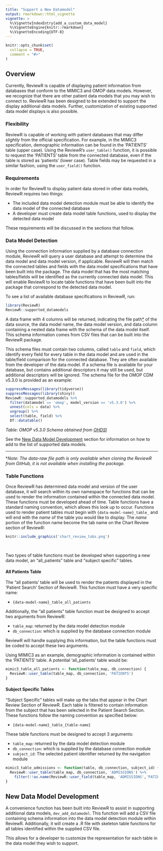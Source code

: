 ```yaml
---
title: "Support a New Datamodel"
output: rmarkdown::html_vignette
vignette: >
  %\VignetteIndexEntry{add_a_custom_data_model}
  %\VignetteEngine{knitr::rmarkdown}
  %\VignetteEncoding{UTF-8}
---
```


```r
knitr::opts_chunk$set(
  collapse = TRUE,
  comment = "#>"
)
```

## Overview

Currently, ReviewR is capable of displaying patient information from databases that conform to the MIMIC3 and OMOP data models. However, we recognize that there are other patient data models that you may wish to connect to.  ReviewR has been designed to be extended to support the display additional data models. Further, customization of existing supported data model displays is also possible. 

### Flexibility

ReviewR is capable of working with patient databases that may differ *slightly* from the official specification. For example, in the MIMIC3 specification, demographic information can be found in the 'PATIENTS' table (upper case). Using the ReviewR's `user_table()` function, it is possible to request the 'PATIENTS' table from the connected database, even if the table is stored as 'patients' (lower case). Table fields may be requested in a similar fashion, using the `user_field()` function. 

### Requirements

In order for ReviewR to display patient data stored in other data models, ReviewR requires two things: 

* The included data model detection module must be able to identify the data model of the connected database
* A developer must create data model table functions, used to display the detected data model

These requirements will be discussed in the sections that follow.

### Data Model Detection

Using the connection information supplied by a database connection module, ReviewR will query a user database and attempt to determine the data model and data model version, if applicable. ReviewR will then match the connected tables and fields with the data model specifications that have been built into the package. The data model that has the most matching tables/fields will be identified as the currently connected data model. This will enable ReviewR to locate table functions that have been built into the package that correspond to the detected data model.

To see a list of available database specifications in ReviewR, run:
```r
library(ReviewR)
ReviewR::supported_datamodels
```
A data frame with 4 columns will be returned, indicating the file path[*](#file-path) of the data source, the data model name, the data model version, and data column containing a nested data frame with the schema of the data model itself. This schema information comes from CSV files that can be built into the ReviewR package.

This schema files must contain two columns, called `table` and `field`, which identify every field for every table in the data model and are used in the table/field comparison for the connected database. They are often available from the developer of the data model. If a schema file is available for your database, but contains additional descriptors it may still be used, but additional descriptors will be ignored. The schema file for the OMOP CDM v5.3.0 is provided as an example:

```r
suppressMessages(library(tidyverse))
suppressMessages(library(shiny))
ReviewR::supported_datamodels %>% 
  filter(datamodel == 'omop', model_version == 'v5.3.0') %>% 
  unnest(cols = data) %>% 
  ungroup() %>% 
  select(table, field) %>% 
  DT::datatable()
```

*Table: OMOP v5.3.0 Schema obtained from [OHDSI](https://github.com/OHDSI/CommonDataModel/releases/tag/v5.3.0)*

See the [New Data Model Development](#new-data-model-development) section for information on how to add to the list of supported data models. 

***

<a name="file-path"></a>
\**Note: The data-raw file path is only available when cloning the ReviewR from GitHub, it is not available when installing the package.*

### Table Functions

Once ReviewR has determined data model and version of the user database, it will search within its own namespace for functions that can be used to render the information contained within the connected data model. These functions must be developed ahead of time. Table functions have a standard naming convention, which allows this look up to occur. Functions used to render patient tables must begin with `{data-model-name}_table_` and will end with the *name* of the table you would like to display. The *name* portion of the function name become the tab name on the Chart Review section of ReviewR:

```r
knitr::include_graphics('chart_review_tabs.png')
```

&nbsp;
&nbsp;
&nbsp;

Two types of table functions must be developed when supporting a new data model, an "all_patients" table and "subject specific" tables. 

#### All Patients Table

The "all patients' table will be used to render the patients displayed in the 'Patient Search' Section of ReviewR. This function must have a very specific name:

* `{data-model-name}_table_all_patients`

Additionally, the "all patients" table function must be designed to accept two arguments from ReviewR:

* `table_map`: returned by the data model detection module
* `db_connection`: which is supplied by the database connection module

ReviewR will handle supplying this information, but the table functions must be coded to accept these two arguments.

Using MIMIC3 as an example, demographic information is contained within the 'PATIENTS' table. A potential 'all_patients' table would be:
```r
mimic3_table_all_patients <- function(table_map, db_connection) {
  ReviewR::user_table(table_map, db_connection, 'PATIENTS')
}
```

#### Subject Specific Tables

"Subject Specific" tables will make up the tabs that appear in the Chart Review Section of ReviewR. Each table is filtered to contain information from the subject that has been selected in the Patient Search Section. These functions follow the naming convention as specified below:

* `{data-model-name}_table_{table-name}`

These table functions must be designed to accept 3 arguments:

* `table_map`: returned by the data model detection module
* `db_connection`: which is supplied by the database connection module
* `subject_id`: The selected patient identifier returned by the navigation module

```r
mimic3_table_admissions <- function(table, db_connection, subject_id) {
  ReviewR::user_table(table_map, db_connection, 'ADMISSIONS') %>% 
    filter(!!as.name(ReviewR::user_field(table_map, 'ADMISSIONS','PATIENT_ID')) == subject_id)
}
```


## New Data Model Development

A convenience function has been built into ReviewR to assist in supporting additional data models, `dev_add_datamodel`. This function will add a CSV file containing schema information into the data model detection module within ReviewR. Additionally, it will create a .R file with skeleton table functions for all tables identified within the supplied CSV file. 

This allows for a developer to customize the representation for each table in the data model they wish to support. 
